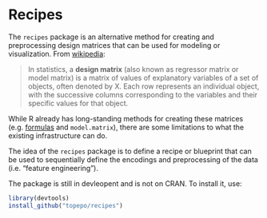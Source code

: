 # Recipes



The `recipes` package is an alternative method for creating and preprocessing design matrices that can be used for modeling or visualization. From [wikipedia](https://en.wikipedia.org/wiki/Design_matrix):

 > In statistics, a **design matrix** (also known as regressor matrix or model matrix) is a matrix of values of explanatory variables of a set of objects, often denoted by X. Each row represents an individual object, with the successive columns corresponding to the variables and their specific values for that object.

While R already has long-standing methods for creating these matrices (e.g. [formulas](https://www.rstudio.com/rviews/2017/02/01/the-r-formula-method-the-good-parts) and `model.matrix`), there are some limitations to what the existing infrastructure can do. 

The idea of the `recipes` package is to define a recipe or blueprint that can be used to sequentially define the encodings and preprocessing of the data (i.e. "feature engineering"). 

The package is still in devleopent and is not on CRAN. To install it, use:
```r
library(devtools)
install_github("topepo/recipes")
```
